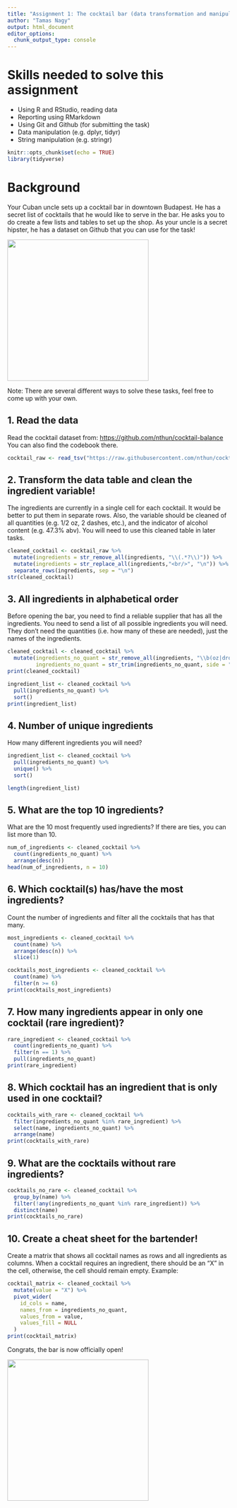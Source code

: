 ```yaml
---
title: "Assignment 1: The cocktail bar (data transformation and manipulation)"
author: "Tamas Nagy"
output: html_document
editor_options: 
  chunk_output_type: console
---
```


# Skills needed to solve this assignment

-   Using R and RStudio, reading data
-   Reporting using RMarkdown
-   Using Git and Github (for submitting the task)
-   Data manipulation (e.g. dplyr, tidyr)
-   String manipulation (e.g. stringr)

```r
knitr::opts_chunk$set(echo = TRUE)
library(tidyverse)
```

# Background

Your Cuban uncle sets up a cocktail bar in downtown Budapest. He has a secret list of cocktails that he would like to serve in the bar. He asks you to do create a few lists and tables to set up the shop. As your uncle is a secret hipster, he has a dataset on Github that you can use for the task!

![](https://media1.tenor.com/images/57a519cffd0ad4693be3b9c94b211540/tenor.gif?itemid=5195211){width="320"}

Note: There are several different ways to solve these tasks, feel free to come up with your own.

## 1. Read the data

Read the cocktail dataset from: <https://github.com/nthun/cocktail-balance> You can also find the codebook there.

```r
cocktail_raw <- read_tsv("https://raw.githubusercontent.com/nthun/cocktail-balance/refs/heads/master/cocktail_data.tsv")

```

## 2. Transform the data table and clean the ingredient variable!

The ingredients are currently in a single cell for each cocktail. It would be better to put them in separate rows. Also, the variable should be cleaned of all quantities (e.g. 1/2 oz, 2 dashes, etc.), and the indicator of alcohol content (e.g. 47.3% abv). You will need to use this cleaned table in later tasks.

```r
cleaned_cocktail <- cocktail_raw %>%
  mutate(ingredients = str_remove_all(ingredients, "\\(.*?\\)")) %>%
  mutate(ingredients = str_replace_all(ingredients,"<br/>", "\n")) %>%
  separate_rows(ingredients, sep = "\n")
str(cleaned_cocktail)
```

## 3. All ingredients in alphabetical order

Before opening the bar, you need to find a reliable supplier that has all the ingredients. You need to send a list of all possible ingredients you will need. They don't need the quantities (i.e. how many of these are needed), just the names of the ingredients.

```r
cleaned_cocktail <- cleaned_cocktail %>%
  mutate(ingredients_no_quant = str_remove_all(ingredients, "\\b(oz|drops|dashes|dash|bsp)\\b|\\d+|/"), 
         ingredients_no_quant = str_trim(ingredients_no_quant, side = "both"))
print(cleaned_cocktail)

ingredient_list <- cleaned_cocktail %>%
  pull(ingredients_no_quant) %>%
  sort()
print(ingredient_list)
```

## 4. Number of unique ingredients

How many different ingredients you will need?

```r
ingredient_list <- cleaned_cocktail %>%
  pull(ingredients_no_quant) %>%
  unique() %>%
  sort()

length(ingredient_list)
```

## 5. What are the top 10 ingredients?

What are the 10 most frequently used ingredients? If there are ties, you can list more than 10.

```r
num_of_ingredients <- cleaned_cocktail %>%
  count(ingredients_no_quant) %>%
  arrange(desc(n))
head(num_of_ingredients, n = 10)
```


## 6. Which cocktail(s) has/have the most ingredients?

Count the number of ingredients and filter all the cocktails that has that many.

```r
most_ingredients <- cleaned_cocktail %>%
  count(name) %>%
  arrange(desc(n)) %>%
  slice(1)

cocktails_most_ingredients <- cleaned_cocktail %>%
  count(name) %>%
  filter(n >= 6)
print(cocktails_most_ingredients)
```

## 7. How many ingredients appear in only one cocktail (rare ingredient)?

```r
rare_ingredient <- cleaned_cocktail %>%
  count(ingredients_no_quant) %>%
  filter(n == 1) %>%
  pull(ingredients_no_quant)
print(rare_ingredient)

```

## 8. Which cocktail has an ingredient that is only used in one cocktail?

```r
cocktails_with_rare <- cleaned_cocktail %>%
  filter(ingredients_no_quant %in% rare_ingredient) %>%
  select(name, ingredients_no_quant) %>%
  arrange(name)
print(cocktails_with_rare)
```

## 9. What are the cocktails without rare ingredients?

```r
cocktails_no_rare <- cleaned_cocktail %>%
  group_by(name) %>%
  filter(!any(ingredients_no_quant %in% rare_ingredient)) %>%
  distinct(name)
print(cocktails_no_rare)
```

## 10. Create a cheat sheet for the bartender!

Create a matrix that shows all cocktail names as rows and all ingredients as columns. When a cocktail requires an ingredient, there should be an "X" in the cell, otherwise, the cell should remain empty. Example:

```r
cocktail_matrix <- cleaned_cocktail %>%
  mutate(value = "X") %>%
  pivot_wider(
    id_cols = name,
    names_from = ingredients_no_quant,
    values_from = value,
    values_fill = NULL
  )
print(cocktail_matrix)
```


Congrats, the bar is now officially open!

![](https://i.pinimg.com/originals/4e/c1/0c/4ec10c9d32b2c7c28b4b638c7f809ec5.gif){width="320"}
